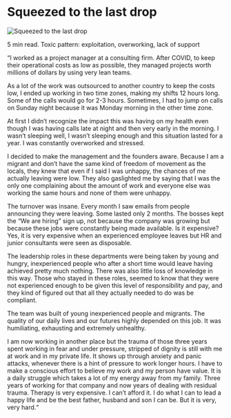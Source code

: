 # Squeezed to the last drop

![Squeezed to the last drop](/images/experiences/squeezed_to_the_last_drop.png)

5 min read.
Toxic pattern: exploitation, overworking, lack of support

“I worked as a project manager at a consulting firm. After COVID, to keep their operational costs as low as possible, they managed projects worth millions of dollars by using very lean teams.

As a lot of the work was outsourced to another country to keep the costs low, I ended up working in two time zones, making my shifts 12 hours long. Some of the calls would go for 2-3 hours. Sometimes, I had to jump on calls on Sunday night because it was Monday morning in the other time zone.

At first I didn’t recognize the impact this was having on my health even though I was having calls late at night and then very early in the morning. I wasn’t sleeping well, I wasn’t sleeping enough and this situation lasted for a year. I was constantly overworked and stressed.

I decided to make the management and the founders aware. Because I am a migrant and don’t have the same kind of freedom of movement as the locals, they knew that even if I said I was unhappy, the chances of me actually leaving were low. They also gaslighted me by saying that I was the only one complaining about the amount of work and everyone else was working the same hours and none of them were unhappy.

The turnover was insane. Every month I saw emails from people announcing they were leaving. Some lasted only 2 months. The bosses kept the “We are hiring” sign up, not because the company was growing but because these jobs were constantly being made available. Is it expensive? Yes, it is very expensive when an experienced employee leaves but HR and junior consultants were seen as disposable.

The leadership roles in these departments were being taken by young and hungry, inexperienced people who after a short time would leave having achieved pretty much nothing. There was also little loss of knowledge in this way. Those who stayed in these roles, seemed to know that they were not experienced enough to be given this level of responsibility and pay, and they kind of figured out that all they actually needed to do was be compliant.

The team was built of young inexperienced people and migrants. The quality of our daily lives and our futures highly depended on this job. It was humiliating, exhausting and extremely unhealthy.

I am now working in another place but the trauma of those three years spent working in fear and under pressure, stripped of dignity is still with me at work and in my private life. It shows up through anxiety and panic attacks, whenever there is a hint of pressure to work longer hours. I have to make a conscious effort to believe my work and my person have value. It is a daily struggle which takes a lot of my energy away from my family. Three years of working for that company and now years of dealing with residual trauma. Therapy is very expensive. I can’t afford it. I do what I can to lead a happy life and be the best father, husband and son I can be. But it is very, very hard.“
